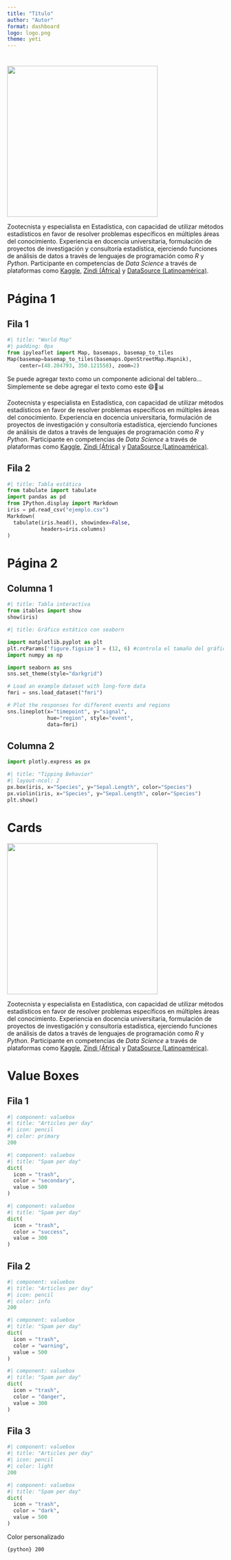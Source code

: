 ```yaml
---
title: "Título"
author: "Autor"
format: dashboard
logo: logo.png
theme: yeti
---
```


# {.sidebar}

![](logo.png){width=350}

Zootecnista y especialista en Estadística, con capacidad de utilizar métodos estadísticos en favor de resolver problemas específicos en múltiples áreas del conocimiento.
Experiencia en docencia universitaria, formulación de proyectos de investigación y consultoría estadística, ejerciendo funciones de análisis de datos a través de lenguajes de programación como *R* y *Python*. Participante en competencias de *Data Science* a través de plataformas como [Kaggle](https://www.kaggle.com/), [Zindi (África)](https://zindi.africa/) y [DataSource (Latinoamérica)](https://www.datasource.ai/). 

# Página 1 {orientation="rows"}

## Fila 1 {height=55%}

```python
#| title: "World Map"
#| padding: 0px
from ipyleaflet import Map, basemaps, basemap_to_tiles
Map(basemap=basemap_to_tiles(basemaps.OpenStreetMap.Mapnik),
    center=(48.204793, 350.121558), zoom=2)
```

Se puede agregar texto como un componente adicional del tablero...Simplemente se debe agregar el texto como este 😄🐶📊

Zootecnista y especialista en Estadística, con capacidad de utilizar métodos estadísticos en favor de resolver problemas específicos en múltiples áreas del conocimiento.
Experiencia en docencia universitaria, formulación de proyectos de investigación y consultoría estadística, ejerciendo funciones de análisis de datos a través de lenguajes de programación como *R* y *Python*. Participante en competencias de *Data Science* a través de plataformas como [Kaggle](https://www.kaggle.com/), [Zindi (África)](https://zindi.africa/) y [DataSource (Latinoamérica)](https://www.datasource.ai/). 

## Fila 2 {height=45%}

```python
#| title: Tabla estática
from tabulate import tabulate
import pandas as pd
from IPython.display import Markdown
iris = pd.read_csv("ejemplo.csv")
Markdown(
  tabulate(iris.head(), showindex=False, 
           headers=iris.columns)
)
```


# Página 2 {orientation="columns"}

## Columna 1 {.tabset width=60%}

```python
#| title: Tabla interactiva
from itables import show
show(iris)
```

```python
#| title: Gráfico estático con seaborn

import matplotlib.pyplot as plt
plt.rcParams['figure.figsize'] = (12, 6) #controla el tamaño del gráfico
import numpy as np

import seaborn as sns
sns.set_theme(style="darkgrid")

# Load an example dataset with long-form data
fmri = sns.load_dataset("fmri")

# Plot the responses for different events and regions
sns.lineplot(x="timepoint", y="signal",
             hue="region", style="event",
             data=fmri)
```

## Columna 2 {width=40%}

```python
import plotly.express as px

#| title: "Tipping Behavior"
#| layout-ncol: 2
px.box(iris, x="Species", y="Sepal.Length", color="Species")
px.violin(iris, x="Species", y="Sepal.Length", color="Species")
plt.show()
```

# Cards

::: {.card title="Mi avatar"}
![](logo.png){width=350}

Zootecnista y especialista en Estadística, con capacidad de utilizar métodos estadísticos en favor de resolver problemas específicos en múltiples áreas del conocimiento.
Experiencia en docencia universitaria, formulación de proyectos de investigación y consultoría estadística, ejerciendo funciones de análisis de datos a través de lenguajes de programación como *R* y *Python*. Participante en competencias de *Data Science* a través de plataformas como [Kaggle](https://www.kaggle.com/), [Zindi (África)](https://zindi.africa/) y [DataSource (Latinoamérica)](https://www.datasource.ai/). 

:::

# Value Boxes {orientation="rows"}

## Fila 1

```python
#| component: valuebox
#| title: "Articles per day"
#| icon: pencil
#| color: primary
200
```

```python
#| component: valuebox
#| title: "Spam per day"
dict(
  icon = "trash",
  color = "secondary",
  value = 500
)
```

```python
#| component: valuebox
#| title: "Spam per day"
dict(
  icon = "trash",
  color = "success",
  value = 300
)
```

## Fila 2 {height=50%}

```python
#| component: valuebox
#| title: "Articles per day"
#| icon: pencil
#| color: info
200
```

```python
#| component: valuebox
#| title: "Spam per day"
dict(
  icon = "trash",
  color = "warning",
  value = 500
)
```

```python
#| component: valuebox
#| title: "Spam per day"
dict(
  icon = "trash",
  color = "danger",
  value = 300
)
```

## Fila 3

```python
#| component: valuebox
#| title: "Articles per day"
#| icon: pencil
#| color: light
200
```

```python
#| component: valuebox
#| title: "Spam per day"
dict(
  icon = "trash",
  color = "dark",
  value = 500
)
```

::: {.valuebox icon="pencil" color="green"}
Color personalizado

`{python} 200`
:::
